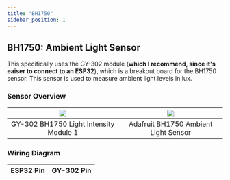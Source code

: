 ```yaml
---
title: "BH1750"
sidebar_position: 1
---
```


## BH1750: Ambient Light Sensor
This specifically uses the GY-302 module (**which I recommend, since it's eaiser to connect to an ESP32**), which is a breakout board for the BH1750 sensor. This sensor is used to measure ambient light levels in lux.

### Sensor Overview

| ![](GY-302-BH1750-Light-Intensity-Module-1.jpg) | ![](adafruit_products_4681_iso_ORIG_2020_07_guide.png) |
| :---------------------------------------------: | :----------------------------------------------------: |
|     GY-302 BH1750 Light Intensity Module 1      |          Adafruit BH1750 Ambient Light Sensor          |

### Wiring Diagram

| ESP32 Pin | GY-302 Pin |
| :-------: | :--------: |